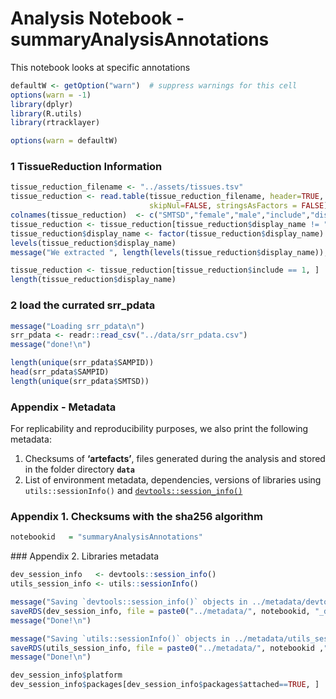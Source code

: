 # Analysis Notebook - summaryAnalysisAnnotations

This notebook looks at specific annotations

```r
defaultW <- getOption("warn")  # suppress warnings for this cell
options(warn = -1) 
library(dplyr)
library(R.utils)
library(rtracklayer)

options(warn = defaultW)
```

### 1  TissueReduction Information


```r
tissue_reduction_filename <- "../assets/tissues.tsv"
tissue_reduction <- read.table(tissue_reduction_filename, header=TRUE, sep="\t",
                               skipNul=FALSE, stringsAsFactors = FALSE)
colnames(tissue_reduction)  <- c("SMTSD","female","male","include","display_name")
tissue_reduction <- tissue_reduction[tissue_reduction$display_name != "n/a",]
tissue_reduction$display_name <- factor(tissue_reduction$display_name)
levels(tissue_reduction$display_name)
message("We extracted ", length(levels(tissue_reduction$display_name))," different tissues with at least 50 samples in both M & f")
```

```r
tissue_reduction <- tissue_reduction[tissue_reduction$include == 1, ]
length(tissue_reduction$display_name)
```

### 2 load the currated srr_pdata 

```r
message("Loading srr_pdata\n")
srr_pdata <- readr::read_csv("../data/srr_pdata.csv")
message("done!\n")
```

```r
length(unique(srr_pdata$SAMPID))
head(srr_pdata$SAMPID)
length(unique(srr_pdata$SMTSD))
```

### Appendix - Metadata

For replicability and reproducibility purposes, we also print the following metadata:

1. Checksums of **'artefacts'**, files generated during the analysis and stored in the folder directory **`data`**
2. List of environment metadata, dependencies, versions of libraries using `utils::sessionInfo()` and [`devtools::session_info()`](https://devtools.r-lib.org/reference/session_info.html)


### Appendix 1. Checksums with the sha256 algorithm

```r
notebookid   = "summaryAnalysisAnnotations"

```

### Appendix 2. Libraries metadata

```r
dev_session_info   <- devtools::session_info()
utils_session_info <- utils::sessionInfo()

message("Saving `devtools::session_info()` objects in ../metadata/devtools_session_info.rds  ..")
saveRDS(dev_session_info, file = paste0("../metadata/", notebookid, "_devtools_session_info.rds"))
message("Done!\n")

message("Saving `utils::sessionInfo()` objects in ../metadata/utils_session_info.rds  ..")
saveRDS(utils_session_info, file = paste0("../metadata/", notebookid ,"_utils_info.rds"))
message("Done!\n")

dev_session_info$platform
dev_session_info$packages[dev_session_info$packages$attached==TRUE, ]
```

```r

```

